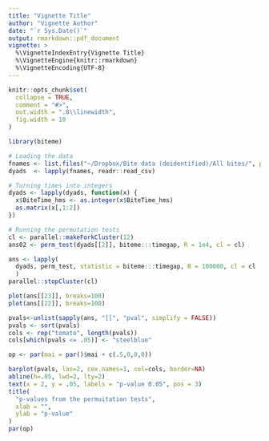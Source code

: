```yaml
---
title: "Vignette Title"
author: "Vignette Author"
date: "`r Sys.Date()`"
output: rmarkdown::pdf_document
vignette: >
  %\VignetteIndexEntry{Vignette Title}
  %\VignetteEngine{knitr::rmarkdown}
  %\VignetteEncoding{UTF-8}
---
```


```r
knitr::opts_chunk$set(
  collapse = TRUE,
  comment = "#>",
  out.width = ".8\\linewidth",
  fig.width = 10
)
```

<!-- We simulate the bites dyads as a poisson process with parameter $\lambda$ (bites per minute) in the following fashion: -->

<!-- Both processes, with and without mimicry, will have a length of $l \sim U(\underline{l}, \overline{l})$, this is the maximum length of the meal. -->

<!-- Independent process: Simply, for each individual $i\in\{1,2\}$ we draw time intervals $t_{ib}\sim\mbox{Exp}(\lambda)$, $b$ indexing by the number of bite, until the cumulative sum of it reaches $l$. -->

<!-- For the dependent process: Let $m_i \in [0,1]$ denote the propensity to mimicry of individual i. We start the algorithm by randomly choosing which individual starts, WLOG individual $i$ starts. We set the initial draw for each individual to be $t_{i0} = 0$. -->

<!-- 1.  If $j$ was the last one to draw, then $k$ will draw $t_{kt} \sim \mbox{Exp}\left(\lambda_k(1 - m_k) + (t_{it-1} - t_{k-1})^{-1}m_k\right)$, otherwise we set $t_{kt} \sim \mbox{Exp}\left(\lambda_k\right)$. -->

<!-- 2.  If $\sum_t t_{kt} \geq l$, stop. -->

```r
library(biteme)

# Loading the data
fnames <- list.files("~/Dropbox/Bite data (deidentified)/All bites/", pattern = "dyad", full.names = TRUE)
dyads  <- lapply(fnames, readr::read_csv)

# Turning times into integers
dyads <- lapply(dyads, function(x) {
  x$BiteTime_hms <- as.integer(x$BiteTime_hms)
  as.matrix(x[,1:2])
})

# Running the permutation tests
cl <- parallel::makeForkCluster(12)
ans02 <- perm_test(dyads[[2]], biteme:::timegap, R = 1e4, cl = cl)

ans <- lapply(
  dyads, perm_test, statistic = biteme:::timegap, R = 100000, cl = cl
  )
parallel::stopCluster(cl)
```

```r
plot(ans[[23]], breaks=100)
plot(ans[[22]], breaks=100)
```

```r
pvals<-unlist(sapply(ans, "[[", "pval", simplify = FALSE))
pvals <- sort(pvals)
cols <- rep("tomato", length(pvals))
cols[which(pvals <= .05)] <- "steelblue"

op <- par(mai = par()$mai + c(.5,0,0,0))

barplot(pvals, las=2, cex.names=1, col=cols, border=NA)
abline(h=.05, lwd=2, lty=2)
text(x = 2, y = .05, labels = "p-value 0.05", pos = 3)
title(
  "p-values from the permuitation tests",
  xlab = "",
  ylab = "p-value"
)
par(op)
```


